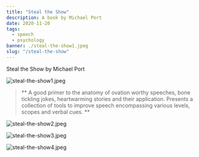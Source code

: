 ---
title: "Steal the Show"
description: A book by Michael Port
date: 2020-11-20
tags:
  - speech
  - psychology
banner: ./steal-the-show1.jpeg
slug: "/steal-the-show"
---

Steal the Show by Michael Port

![steal-the-show1.jpeg](steal-the-show1.jpeg)

> ** A good primer to the anatomy of ovation worthy speeches, bone tickling jokes, heartwarming stories and their application. Presents a collection of tools to improve speech encompassing various levels, scopes and verbal cues. **

![steal-the-show2.jpeg](steal-the-show2.jpeg)

![steal-the-show3.jpeg](steal-the-show3.jpeg)

![steal-the-show4.jpeg](steal-the-show4.jpeg)